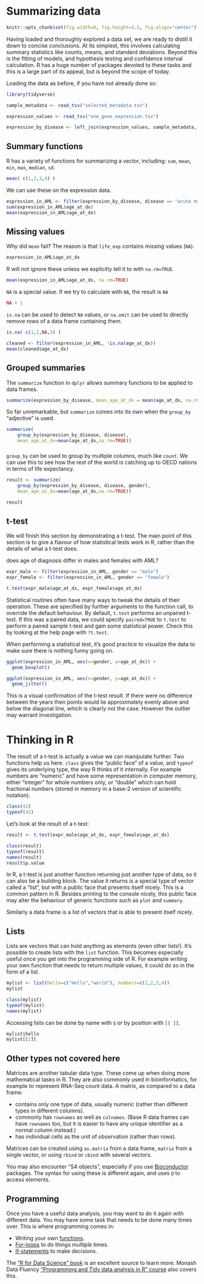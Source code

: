 # Summarizing data

```r
knitr::opts_chunk$set(fig.width=6, fig.height=3.5, fig.align="center")
```

Having loaded and thoroughly explored a data set, we are ready to distill it down to concise conclusions. At its simplest, this involves calculating summary statistics like counts, means, and standard deviations. Beyond this is the fitting of models, and hypothesis testing and confidence interval calculation. R has a huge number of packages devoted to these tasks and this is a large part of its appeal, but is beyond the scope of today.

Loading the data as before, if you have not already done so:

```r
library(tidyverse)

sample_metadata <- read_tsv("selected_metadata.tsv")

expression_values <- read_tsv("one_gene_expression.tsv") 

expression_by_disease <- left_join(expression_values, sample_metadata, by=c("sample")) 

```


## Summary functions

R has a variety of functions for summarizing a vector, including: `sum`, `mean`, `min`, `max`, `median`, `sd`.

```r
mean( c(1,2,3,4) )
```

We can use these on the expression data.

```r
expression_in_AML <- filter(expression_by_disease, disease == "acute myeloid leukemia")
sum(expression_in_AML$age_at_dx)
mean(expression_in_AML$age_at_dx)
```
## Missing values

Why did `mean` fail? The reason is that `life_exp` contains missing values (`NA`).

```r
expression_in_AML$age_at_dx
```

R will not ignore these unless we explicitly tell it to with `na.rm=TRUE`.

```r
mean(expression_in_AML$age_at_dx, na.rm=TRUE)
```

`NA` is a special value. If we try to calculate with `NA`, the result is `NA`

```r
NA + 1
```

`is.na` can be used to detect `NA` values, or `na.omit` can be used to directly remove rows of a data frame containing them.

```r
is.na( c(1,2,NA,3) )

cleaned <- filter(expression_in_AML, !is.na(age_at_dx))
mean(cleaned$age_at_dx)
```

## Grouped summaries

The `summarize` function in `dplyr` allows summary functions to be applied to data frames.

```r
summarize(expression_by_disease, mean_age_at_dx = mean(age_at_dx, na.rm=TRUE))
```

So far unremarkable, but `summarize` comes into its own when the `group_by` "adjective" is used.

```r
summarize(
    group_by(expression_by_disease, disease), 
    mean_age_at_dx=mean(age_at_dx,na.rm=TRUE))
```


### {-}

`group_by` can be used to group by multiple columns, much like `count`. We can use this to see how the rest of the world is catching up to OECD nations in terms of life expectancy.

```r
result <- summarize(
    group_by(expression_by_disease, disease, gender), 
    mean_age_at_dx=mean(age_at_dx,na.rm=TRUE))

result
```


## t-test

We will finish this section by demonstrating a t-test. The main point of this section is to give a flavour of how statistical tests work in R, rather than the details of what a t-test does.

does age of diagnosis differ in males and females with AML?

```r
expr_male <- filter(expression_in_AML, gender == "male")
expr_female <- filter(expression_in_AML, gender == "female")

t.test(expr_male$age_at_dx, expr_female$age_at_dx)
```

Statistical routines often have many ways to tweak the details of their operation. These are specified by further arguments to the function call, to override the default behaviour. By default, `t.test` performs an unpaired t-test. If this was a paired data, we could specify `paired=TRUE` to `t.test` to perform a paired sample t-test and gain some statistical power. Check this by looking at the help page with `?t.test`.

When performing a statistical test, it's good practice to visualize the data to make sure there is nothing funny going on.

```r

ggplot(expression_in_AML, aes(x=gender, y=age_at_dx)) + 
  geom_boxplot()

ggplot(expression_in_AML, aes(x=gender, y=age_at_dx)) + 
  geom_jitter()

```

This is a visual confirmation of the t-test result. If there were no difference between the years then points would lie approximately evenly above and below the diagonal line, which is clearly not the case. However the outlier may warrant investigation.


# Thinking in R

The result of a t-test is actually a value we can manipulate further. Two functions help us here. `class` gives the "public face" of a value, and `typeof` gives its underlying type, the way R thinks of it internally. For example numbers are "numeric" and have some representation in computer memory, either "integer" for whole numbers only, or "double" which can hold fractional numbers (stored in memory in a base-2 version of scientific notation).

```r
class(42)
typeof(42)
```

Let's look at the result of a t-test:

```r
result <- t.test(expr_male$age_at_dx, expr_female$age_at_dx)

class(result)
typeof(result)
names(result)
result$p.value
```

In R, a t-test is just another function returning just another type of data, so it can also be a building block. The value it returns is a special type of vector called a "list", but with a public face that presents itself nicely. This is a common pattern in R. Besides printing to the console nicely, this public face may alter the behaviour of generic functions such as `plot` and `summary`.

Similarly a data frame is a list of vectors that is able to present itself nicely.

## Lists

Lists are vectors that can hold anything as elements (even other lists!). It's possible to create lists with the `list` function. This becomes especially useful once you get into the programming side of R. For example writing your own function that needs to return multiple values, it could do so in the form of a list.

```r
mylist <- list(hello=c("Hello","world"), numbers=c(1,2,3,4))
mylist

class(mylist)
typeof(mylist)
names(mylist)
```

Accessing lists can be done by name with `$` or by position with `[[ ]]`. 

```r
mylist$hello
mylist[[2]]
```


## Other types not covered here

Matrices are another tabular data type. These come up when doing more mathematical tasks in R. They are also commonly used in bioinformatics, for example to represent RNA-Seq count data. A matrix, as compared to a data frame:

* contains only one type of data, usually numeric (rather than different types in different columns).
* commonly has `rownames` as well as `colnames`. (Base R data frames can have `rownames` too, but it is easier to have any unique identifier as a normal column instead.)
* has individual cells as the unit of observation (rather than rows).

Matrices can be created using `as.matrix` from a data frame, `matrix` from a single vector, or using `rbind` or `cbind` with several vectors.

You may also encounter "S4 objects", especially if you use [Bioconductor](http://bioconductor.org/) packages. The syntax for using these is different again, and uses `@` to access elements.


## Programming

Once you have a useful data analysis, you may want to do it again with different data. You may have some task that needs to be done many times over. This is where programming comes in:

* Writing your own [functions](http://r4ds.had.co.nz/functions.html).
* [For-loops](http://r4ds.had.co.nz/iteration.html) to do things multiple times.
* [If-statements](http://r4ds.had.co.nz/functions.html#conditional-execution) to make decisions.

The ["R for Data Science" book](http://r4ds.had.co.nz/) is an excellent source to learn more. Monash Data Fluency ["Programming and Tidy data analysis in R" course](https://monashdatafluency.github.io/r-progtidy/) also covers this.









